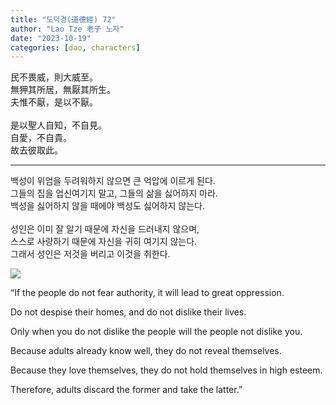 ```yaml
---
title: "도덕경(道德經) 72"
author: "Lao Tze 老子 노자"
date: "2023-10-19"
categories: [dao, characters]
---
```


民不畏威，則大威至。\
無狎其所居，無厭其所生。\
夫惟不厭，是以不厭。\
\
是以聖人自知，不自見。\
自愛，不自貴。\
故去彼取此。

------------------------------------------------------------------------

백성이 위엄을 두려워하지 않으면 큰 억압에 이르게 된다.\
그들의 집을 업신여기지 말고, 그들의 삶을 싫어하지 마라.\
백성을 싫어하지 않을 때에야 백성도 싫어하지 않는다.\
\
성인은 이미 잘 알기 때문에 자신을 드러내지 않으며,\
스스로 사랑하기 때문에 자신을 귀히 여기지 않는다.\
그래서 성인은 저것을 버리고 이것을 취한다.\

![](20231013_181318-01.jpeg)

"If the people do not fear authority, it will lead to great oppression.

Do not despise their homes, and do not dislike their lives.

Only when you do not dislike the people will the people not dislike you.

Because adults already know well, they do not reveal themselves.

Because they love themselves, they do not hold themselves in high esteem.

Therefore, adults discard the former and take the latter."
